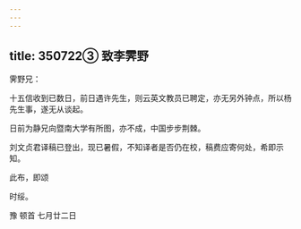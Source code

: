 ```yaml
---
---
---
```

title: 350722③ 致李霁野
---




霁野兄：

十五信收到已数日，前日遇许先生，则云英文教员已聘定，亦无另外钟点，所以杨先生事，遂无从谈起。

日前为静兄向暨南大学有所图，亦不成，中国步步荆棘。

刘文贞君译稿已登出，现已暑假，不知译者是否仍在校，稿费应寄何处，希即示知。

此布，即颂

时绥。

豫 顿首 七月廿二日